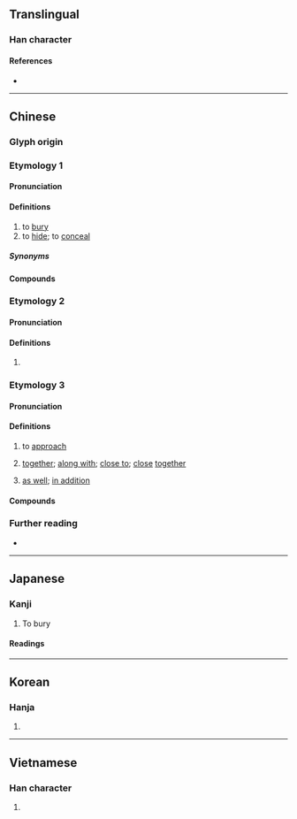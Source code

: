 {{character info}}
==Translingual==

===Han character===
{{stroke order|strokes=10}}
{{Han char|rn=32|rad=土|as=07|sn=10|four=46114|canj=GWG|ids=⿰土里}}

====References====
* {{Han ref|kx=0229.280|dkj=05116|dj=0465.180|hdz=10443.210|uh=57CB|ud=22475|bh=AE49|bd=44617}}

----

==Chinese==

===Glyph origin===
{{Han etym}}

===Etymology 1===
{{zh-forms}}

====Pronunciation====
{{zh-pron
|m=mái
|m-s=mai2
|c=maai4
|c-t=mai3
|g=mai4
|h=pfs=mài;gd=mai2
|j=mei1/mai1
|mb=mâi
|md=muài/mài
|md_note=muài - vernacular; mài - literary
|mn=bâi/twv:mâi/tâi
|mn_note=tâi - vernacular (also written as {{zh-l|坮}})
|mn-t=mai5/dai5
|mn-t_note=dai5 - vernacular (also written as {{zh-l|坮}})
|w=3ma
|x=mai2
|ma=y
|mc=y
|oc=y
|cat=v
}}

====Definitions====
{{zh-hanzi}}

# to [[bury]]
# to [[hide]]; to [[conceal]]

=====Synonyms=====
{{zh-dial}}

====Compounds====
{{zh-der|埋根|埋香骨|埋照|埋沒|埋杆豎柱|十面埋伏|埋藏|嵌埋法|不服燒埋|埋頭|不伏燒埋|埋冤|張綱埋輪|埋名|埋設|埋情|埋玉|埋釘子|埋香|埋輪|埋鍋造飯|土埋半截|埋憂|埋伏|埋首|埋骨|埋頭苦幹|埋銘|埋葬|埋天怨地|坑埋|埋殯|埋蠱|瘞埋|掩埋|活埋人|燒埋錢|掩骼埋胔|燒埋|狐埋狐搰|掩埋場|椎埋|瘞玉埋香|活埋|贓埋|隱姓埋名|霧鎖雲埋|隱跡埋名|衛生掩埋|變跡埋名|葬玉埋香|伏埋|假埋|埋伏圈|埋光|埋兒|埋劍|埋匿|埋堙|埋年|埋掩|埋暮|埋殮|埋汰|埋溜子|埋滅|埋瘞|埋祟|埋窆|埋縕|埋羹太守|埋翳|埋聲晦蹟|埋蛇|埋覆|埋車|埋輪破柱|埋頭顧影|埋魂|塵埋|屈埋|打埋伏|掩骼埋窆|收埋|斂埋|栽埋|椎埋屠狗|椎埋狗竊|椎埋穿掘|殯埋|毀埋|沈埋|淹埋|湮埋|燒埋銀|狐埋狐揚|生埋|築埋|繫馬埋輪|葬埋|藏埋|覆埋|郭巨埋兒|隱名埋姓|香埋}}

===Etymology 2===
{{zh-forms}}

====Pronunciation====
{{zh-pron
|m=mán
|m-s=mai2
|c=maai4
|c-t=mai3
|h=pfs=mài;gd=mai2
|j=mai1
|mn=bâi
|mn-t=mai5
|w=3ma
|ma=y
|cat=
}}

====Definitions====
{{zh-hanzi}}

# {{zh-only|埋怨}}

===Etymology 3===
{{zh-forms}}

====Pronunciation====
{{zh-pron
|c=maai4
|c-t=moi3
|cat=v,part
}}

====Definitions====
{{zh-hanzi}}

# {{lb|zh|Cantonese}} to [[approach]]
#: {{zh-x|埋位{wai6-2}|to be seated|C}}
#: {{zh-x|埋站|(''of a bus'') to '''approach''' a bus stop; (''of a train'') to '''enter''' a train station|C}}
#: {{zh-x|快啲 埋 嚟 啦！|Hurry up and join us over here!|C}}
# {{lb|zh|Cantonese}} [[together]]; [[along with]]; [[close to]]; [[close]] [[together]]
#: {{zh-x|坐 埋 一齊|to sit together|C}}
#: {{zh-x|坐 埋 佢 度|to sit '''next to''' them|C}}
#: {{zh-x|企 埋 佢 身邊|to stand '''next to''' them|C}}
#: {{zh-x|唔 好 行 埋 嚟。|Don't approach me.|C}}
#: {{zh-x|將 甲 同 乙 擠 埋 一齊|to put A and B '''next to each other'''|C}}
#: {{zh-x|儲{cou5}埋 錢|to accumulate money|C}}
#: {{zh-x|黐 埋 一齊|to stick '''together'''|C}}
# {{lb|zh|Cantonese}} [[as well]]; [[in addition]]
#: {{zh-x|加 埋 呢{ni1}個|add this '''as well'''|C}}
#: {{zh-x|掉 埋|to '''also''' throw away&hellip; (in addition to)|C}}
#: {{zh-x|食 埋|to '''also''' eat&hellip;|C}}
#: {{zh-x|帶 埋 個 手機|to bring '''along''' a cellphone|C}}

====Compounds====
{{zh-der|埋堆|匿埋|埋嚟|埋去|埋單}}

===Further reading===
* {{cite-journal|date=2010|author=Winnie Chor|title=Inclusion of the outsider &mdash; grammaticalization of the verbal particle ''maai'' in Cantonese|journal=Taiwan Journal of Linguistics|url=https://ira.lib.polyu.edu.hk/bitstream/10397/6532/1/Chor_Inclusion_Outsider_Verbal.pdf|issue=|pageurl=|page=|doi=}}

{{zh-cat|Elementary}}

----

==Japanese==

===Kanji===
{{ja-kanji|grade=c|rs=土07}}

# To bury

====Readings====
{{ja-readings
|goon=まい, め
|kanon=ばい
|kun=うず-まる, うず-める, うず-もれる, う-まる,う-める, う-もれる, い-ける
}}

----

==Korean==

===Hanja===
{{ko-hanja|hangeul=매|mr=mae}}

# {{rfdef|ko|sort=土07}}

----

==Vietnamese==

===Han character===
{{vi-readings|reading=mai, mài, man|rs=土07}}

# {{rfdef|vi|sort=土07}}